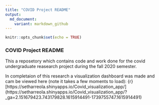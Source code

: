 ```yaml
---
title: "COVID Project README"
output:
  md_document:
    variant: markdown_github
---
```


```r
knitr::opts_chunk$set(echo = TRUE)
```

### COVID Project README

This a reposetory which contains code and work done for the covid undergraduate reasearch project during the fall 2020 semester. 

In completaion of this research a visualization dashboard was made and cam be viewed here (note it takes a few moments to load):
{r} [https://setharreola.shinyapps.io/Covid_visualization_app/] (https://setharreola.shinyapps.io/Covid_visualization_app/?_ga=2.151679423.743179828.1615914491-1739755747.1615914491)
